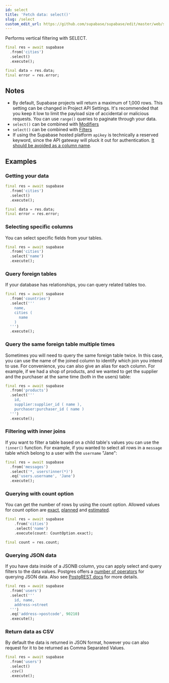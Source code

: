 ```yaml
---
id: select
title: 'Fetch data: select()'
slug: /select
custom_edit_url: https://github.com/supabase/supabase/edit/master/web/spec/supabase_dart_v1_ref.yml
---
```



Performs vertical filtering with SELECT.

```dart
final res = await supabase
  .from('cities')
  .select()
  .execute();

final data = res.data;
final error = res.error;
```

## Notes

- By default, Supabase projects will return a maximum of 1,000 rows. This setting can be changed in Project API Settings. It's recommended that you keep it low to limit the payload size of accidental or malicious requests. You can use `range()` queries to paginate through your data.
- `select()` can be combined with [Modifiers](/docs/reference/dart/using-modifiers)
- `select()` can be combined with [Filters](/docs/reference/dart/using-filters)
- If using the Supabase hosted platform `apikey` is technically a reserved keyword, since the API gateway will pluck it out for authentication. [It should be avoided as a column name](https://github.com/supabase/supabase/issues/5465).

## Examples

### Getting your data

```dart
final res = await supabase
  .from('cities')
  .select()
  .execute();

final data = res.data;
final error = res.error;
```

### Selecting specific columns

You can select specific fields from your tables.

```dart
final res = await supabase
  .from('cities')
  .select('name')
  .execute();
```

### Query foreign tables

If your database has relationships, you can query related tables too.

```dart
final res = await supabase
  .from('countries')
  .select('''
    name,
    cities (
      name
    )
  ''')
  .execute();
```

### Query the same foreign table multiple times

Sometimes you will need to query the same foreign table twice.
In this case, you can use the name of the joined column to identify
which join you intend to use. For convenience, you can also give an
alias for each column. For example, if we had a shop of products,
and we wanted to get the supplier and the purchaser at the same time
(both in the users) table:

```dart
final res = await supabase
  .from('products')
  .select('''
    id,
    supplier:supplier_id ( name ),
    purchaser:purchaser_id ( name )
  ''')
  .execute();
```

### Filtering with inner joins

If you want to filter a table based on a child table's values you can use the `!inner()` function. For example, if you wanted
to select all rows in a `message` table which belong to a user with the `username` "Jane":

```dart
final res = await supabase
  .from('messages')
  .select('*, users!inner(*)')
  .eq('users.username', 'Jane')
  .execute();
```

### Querying with count option

You can get the number of rows by using the count option.
Allowed values for count option are [exact](https://postgrest.org/en/stable/api.html#exact-count), [planned](https://postgrest.org/en/stable/api.html#planned-count) and [estimated](https://postgrest.org/en/stable/api.html#estimated-count).

```dart
final res = await supabase
    .from('cities')
    .select('name')
    .execute(count: CountOption.exact);

final count = res.count;
```

### Querying JSON data

If you have data inside of a JSONB column, you can apply select
and query filters to the data values. Postgres offers a
[number of operators](https://www.postgresql.org/docs/current/functions-json.html)
for querying JSON data. Also see
[PostgREST docs](http://postgrest.org/en/v7.0.0/api.html#json-columns) for more details.

```dart
final res = await supabase
  .from('users')
  .select('''
    id, name,
    address->street
  ''')
  .eq('address->postcode', 90210)
  .execute();
```

### Return data as CSV

By default the data is returned in JSON format, however you can also request for it to be returned as Comma Separated Values.

```dart
final res = await supabase
  .from('users')
  .select()
  .csv()
  .execute();
```
